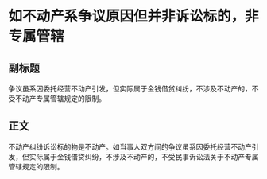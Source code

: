 # 如不动产系争议原因但并非诉讼标的，非专属管辖
## 副标题
争议虽系因委托经营不动产引发，但实际属于金钱借贷纠纷，不涉及不动产的，不受不动产专属管辖规定的限制。
## 正文
不动产纠纷诉讼标的物是不动产。如当事人双方间的争议虽系因委托经营不动产引发，但实际属于金钱借贷纠纷，不涉及不动产的，不受民事诉讼法关于不动产专属管辖规定的限制。